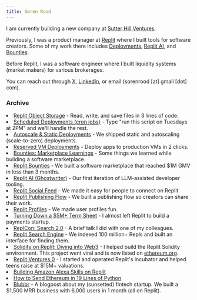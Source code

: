 ```yaml
---
title: Søren Rood
---
```


I am currently building a new company at <a href="https://shv.com" target="_blank">Sutter Hill Ventures</a>.

Previously, I was a product manager at <a href="https://www.Replit.com" target="_blank">Replit</a> where I built tools for software creators. Some of my work there includes <a href="https://blog.replit.com/deployments-launch" target="_blank">Deployments</a>, <a href="https://blog.replit.com/ghostwriter" target="_blank">Replit AI</a>, and <a href="https://blog.replit.com/bounties" target="_blank">Bounties</a>.

Before Replit, I was a software engineer where I built liquidity systems (market makers) for various brokerages.

You can reach out through <a href="https://x.com/roodsoren" target="_blank">X</a>, [LinkedIn](https://www.linkedin.com/in/sorenrood/), or email (sorenrood [at] gmail [dot] com).

### Archive
<bl>
<li> <a href="https://blog.replit.com/object-storage" target="_blank">Replit Object Storage</a> - Read, write, and save files in 3 lines of code.</li>
  
  <li> <a href="https://blog.replit.com/scheduled-deployments" target="_blank">Scheduled Deployments (cron jobs)</a> - Type "run this script on Tuesdays at 2PM" and we'll handle the rest.</li>  
  
  <li> <a href="https://blog.replit.com/autoscale" target="_blank">Autoscale & Static Deployments</a> - We shipped static and autoscaling (scale-to-zero) deployments.</li>
  
  <li> <a href="https://blog.replit.com/deployments-launch" target="_blank">Reserved VM Deployments</a> - Deploy apps to production VMs in 2 clicks.</li>

  <li><a href="https://twitter.com/roodsoren/status/1605276666195955712?s=20&t=BUU7TOtN9yGHy_qb204IAA" target="_blank">Bounties: Marketplace Learnings</a> - Some things we learned while building a software marketplace.</li>

  <li><a href="https://blog.replit.com/bounties" target="_blank">Replit Bounties</a> - We built a software marketplace that reached $1M GMV in less than 3 months.</li>

  <li><a href="https://blog.replit.com/ghostwriter" target="_blank">Replit AI (Ghostwriter)</a> - Our first iteration of LLM-assisted developer tooling.</li>

  <li><a href="https://blog.replit.com/replit-famous" target="_blank">Replit Social Feed</a> - We made it easy for people to connect on Replit.</li>

  <li><a href="https://blog.replit.com/publishing" target="_blank">Replit Publishing Flow</a> - We built a publishing flow so creators can share their work.</li>

  <li><a href="https://blog.replit.com/profile2" target="_blank">Replit Profiles</a> - We made user profiles fun.</li>

  <li><a href="https://twitter.com/roodsoren/status/1516505202278682624" target="_blank">Turning Down a $5M+ Term Sheet</a> - I almost left Replit to build a payments startup.</li>

  <li><a href="https://www.youtube.com/watch?v=0TPyESqkMm0" target="_blank">ReplCon: Search 2.0</a> - A brief talk I did with one of my colleagues.</li>

  <li><a href="https://blog.replit.com/search" target="_blank">Replit Search Engine</a> - We indexed 100 million+ Repls and built an interface for finding them.</li>

  <li><a href="https://blog.replit.com/solidity" target="_blank">Solidity on Replit: Diving into Web3</a> - I helped build the Replit Solidity environment. This project went viral and is now listed on <a href="https://ethereum.org/ig/developers/learning-tools/" target="_blank">ethereum.org</a>.</li>

  <li><a href="https://blog.replit.com/rv0" target="_blank">Replit Ventures 0</a> - I started and operated Replit's incubator and helped teens raise at $15M+ valuations.</li>

  <li><a href="https://blog.replit.com/replexa" target="_blank">Building Amazon Alexa Skills on Replit</a></li>

  <li><a href="https://blog.replit.com/eth" target="_blank">How to Send Ethereum in 19 Lines of Python</a></li>

  <li><a href="https://blog.replit.com/blubbr" target="_blank">Blubbr</a> - A blogpost about my (sunsetted) fintech startup. We built a $1,500 MRR business with 6,000 users in 1 month (all on Replit).</li>
</bl>
